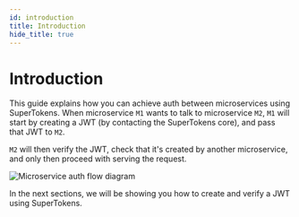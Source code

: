 ```yaml
---
id: introduction
title: Introduction
hide_title: true
---
```


# Introduction

This guide explains how you can achieve auth between microservices using SuperTokens. When microservice `M1` wants to talk to microservice `M2`, `M1` will start by creating a JWT (by contacting the SuperTokens core), and pass that JWT to `M2`.

`M2` will then verify the JWT, check that it's created by another microservice, and only then proceed with serving the request.

<img src="/img/microservice_auth/architecture.png" alt="Microservice auth flow diagram" />

In the next sections, we will be showing you how to create and verify a JWT using SuperTokens.